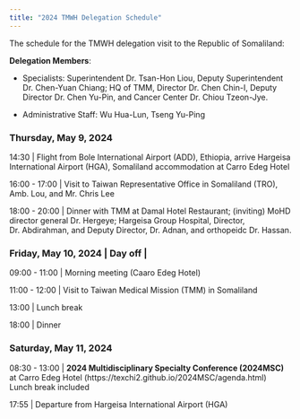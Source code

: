 ```yaml
---
title: "2024 TMWH Delegation Schedule"
---
```


The schedule for the TMWH delegation visit to the Republic of Somaliland:

**Delegation Members**:

- Specialists: Superintendent Dr. Tsan-Hon Liou, Deputy Superintendent Dr. Chen-Yuan Chiang; HQ of TMM, Director Dr. Chen Chin-I, Deputy Director Dr. Chen Yu-Pin, and Cancer Center Dr. Chiou Tzeon-Jye.

- Administrative Staff: Wu Hua-Lun, Tseng Yu-Ping


### Thursday, May 9, 2024

14:30 | Flight from Bole International Airport (ADD), Ethiopia, arrive Hargeisa International Airport (HGA), Somaliland
accommodation at Carro Edeg Hotel

16:00 - 17:00 | Visit to Taiwan Representative Office in Somaliland (TRO), Amb. Lou, and Mr. Chris Lee

18:00 - 20:00 | Dinner with TMM at Damal Hotel Restaurant;
(inviting) MoHD director general Dr. Hergeye; Hargeisa Group Hospital, Director, Dr. Abdirahman, and Deputy Director, Dr. Adnan, and orthopeidc Dr. Hassan.


### Friday, May 10, 2024 | Day off | 

09:00 - 11:00 | Morning meeting (Caaro Edeg Hotel)

11:00 - 12:00 | Visit to Taiwan Medical Mission (TMM) in Somaliland

13:00 | Lunch break

18:00 | Dinner


### Saturday, May 11, 2024

08:30 - 13:00 | **2024 Multidisciplinary Specialty Conference (2024MSC)** at Carro Edeg Hotel (https://texchi2.github.io/2024MSC/agenda.html)
               Lunch break included
               
17:55         | Departure from Hargeisa International Airport (HGA)
